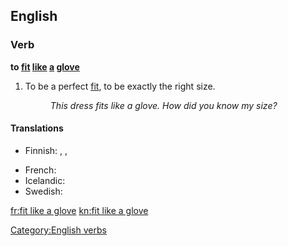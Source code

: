 ==English==

===Verb===
'''to [[fit]] [[like]] [[a]] [[glove]]'''

# {{simile}} To be a perfect [[fit]], to be exactly the right size.
#: ''This dress fits like a glove. How did you know my size?''

====Translations====
{{trans-top|to be a perfect fit, to be exactly the right size}}
*Finnish: {{t-|fi|sopia kuin valettu}} {{qualifier|idiomatic}}, {{t-|fi|sopia kuin nakutettu}} {{qualifier|idiomatic}}, {{t-|fi|sopia kuin nyrkki silmään}} {{qualifier|idiomatic|jocular}}
{{trans-mid}}
* French: {{t+|fr|aller comme un gant}}
*Icelandic: {{t+|is|falla eins og flís við rass}}
* Swedish: {{t|sv|passa som hand i handske}}
{{trans-bottom}}

[[Category:English verbs]]

[[fr:fit like a glove]]
[[kn:fit like a glove]]